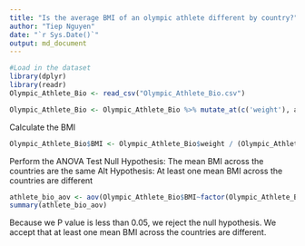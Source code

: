 ```yaml
---
title: "Is the average BMI of an olympic athlete different by country?"
author: "Tiep Nguyen"
date: "`r Sys.Date()`"
output: md_document
---
```


```r
#Load in the dataset
library(dplyr)
library(readr)
Olympic_Athlete_Bio <- read_csv("Olympic_Athlete_Bio.csv")

Olympic_Athlete_Bio <- Olympic_Athlete_Bio %>% mutate_at(c('weight'), as.double)

```
Calculate the BMI
```r
Olympic_Athlete_Bio$BMI <- Olympic_Athlete_Bio$weight / (Olympic_Athlete_Bio$height/100)^2
```

Perform the ANOVA Test
Null Hypothesis: The mean BMI across the countries are the same
Alt Hypothesis: At least one mean BMI across the countries are different

```r
athlete_bio_aov <- aov(Olympic_Athlete_Bio$BMI~factor(Olympic_Athlete_Bio$country_noc)) 
summary(athlete_bio_aov)
```

Because we P value is less than 0.05, we reject the null hypothesis. We accept that at least one mean BMI across the countries are different.